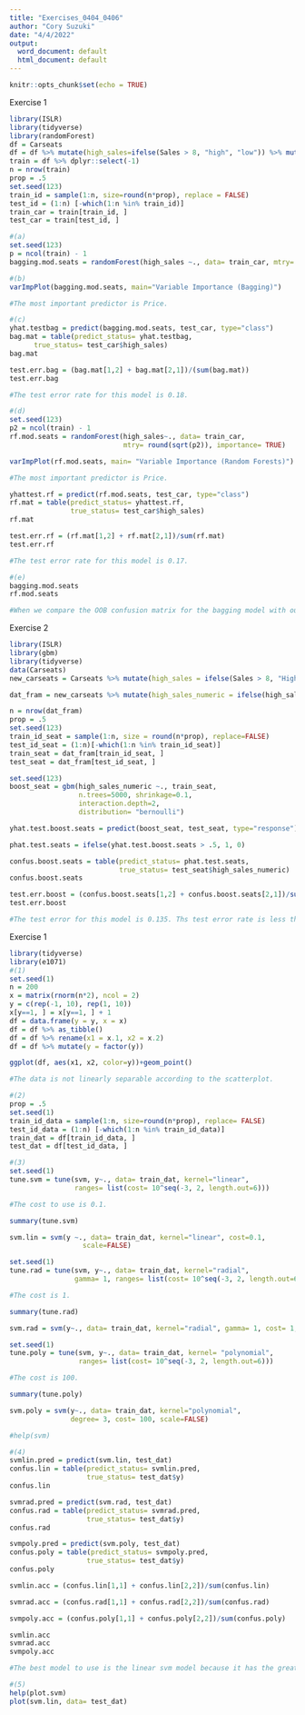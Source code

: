 ---
title: "Exercises_0404_0406"
author: "Cory Suzuki"
date: "4/4/2022"
output:
  word_document: default
  html_document: default
---

```{r setup, include=FALSE}
knitr::opts_chunk$set(echo = TRUE)
```

Exercise 1
```{r}
library(ISLR)
library(tidyverse)
library(randomForest)
df = Carseats
df = df %>% mutate(high_sales=ifelse(Sales > 8, "high", "low")) %>% mutate_at("high_sales", factor)
train = df %>% dplyr::select(-1)
n = nrow(train)
prop = .5
set.seed(123)
train_id = sample(1:n, size=round(n*prop), replace = FALSE)
test_id = (1:n) [-which(1:n %in% train_id)]
train_car = train[train_id, ]
test_car = train[test_id, ]

#(a)
set.seed(123)
p = ncol(train) - 1
bagging.mod.seats = randomForest(high_sales ~., data= train_car, mtry= p, importance=TRUE)

#(b)
varImpPlot(bagging.mod.seats, main="Variable Importance (Bagging)")

#The most important predictor is Price.

#(c)
yhat.testbag = predict(bagging.mod.seats, test_car, type="class")
bag.mat = table(predict_status= yhat.testbag,
      true_status= test_car$high_sales)
bag.mat

test.err.bag = (bag.mat[1,2] + bag.mat[2,1])/(sum(bag.mat))
test.err.bag

#The test error rate for this model is 0.18.

#(d)
set.seed(123)
p2 = ncol(train) - 1
rf.mod.seats = randomForest(high_sales~., data= train_car,
                            mtry= round(sqrt(p2)), importance= TRUE)

varImpPlot(rf.mod.seats, main= "Variable Importance (Random Forests)")

#The most important predictor is Price.

yhattest.rf = predict(rf.mod.seats, test_car, type="class")
rf.mat = table(predict_status= yhattest.rf,
               true_status= test_car$high_sales)
rf.mat

test.err.rf = (rf.mat[1,2] + rf.mat[2,1])/sum(rf.mat)
test.err.rf

#The test error rate for this model is 0.17.

#(e)
bagging.mod.seats
rf.mod.seats

#When we compare the OOB confusion matrix for the bagging model with our test matrix, we notice that our matrix yields a smaller error rate (0.235 > 0.18) and when comparing the OOB confusion matrix for the random forest model with our test matrix, we notice that our matrix yields a smaller test error rate (0.245 > 0.17).
```

Exercise 2
```{r}
library(ISLR)
library(gbm)
library(tidyverse)
data(Carseats)
new_carseats = Carseats %>% mutate(high_sales = ifelse(Sales > 8, "High", "Low")) %>% mutate_at("high_sales", factor) %>% dplyr::select(-1)

dat_fram = new_carseats %>% mutate(high_sales_numeric = ifelse(high_sales == "High", 1, 0)) %>% dplyr::select(-high_sales)

n = nrow(dat_fram)
prop = .5
set.seed(123)
train_id_seat = sample(1:n, size = round(n*prop), replace=FALSE)
test_id_seat = (1:n)[-which(1:n %in% train_id_seat)]
train_seat = dat_fram[train_id_seat, ]
test_seat = dat_fram[test_id_seat, ]

set.seed(123)
boost_seat = gbm(high_sales_numeric ~., train_seat,
                 n.trees=5000, shrinkage=0.1,
                 interaction.depth=2,
                 distribution= "bernoulli")

yhat.test.boost.seats = predict(boost_seat, test_seat, type="response")

phat.test.seats = ifelse(yhat.test.boost.seats > .5, 1, 0)

confus.boost.seats = table(predict_status= phat.test.seats,
                           true_status= test_seat$high_sales_numeric)
confus.boost.seats

test.err.boost = (confus.boost.seats[1,2] + confus.boost.seats[2,1])/sum(confus.boost.seats)
test.err.boost

#The test error for this model is 0.135. Ths test error rate is less than the test error rates for the bagging and random forest models.

```

Exercise 1
```{r}
library(tidyverse)
library(e1071)
#(1)
set.seed(1)
n = 200
x = matrix(rnorm(n*2), ncol = 2)
y = c(rep(-1, 10), rep(1, 10))
x[y==1, ] = x[y==1, ] + 1
df = data.frame(y = y, x = x)
df = df %>% as_tibble()
df = df %>% rename(x1 = x.1, x2 = x.2)
df = df %>% mutate(y = factor(y))

ggplot(df, aes(x1, x2, color=y))+geom_point()

#The data is not linearly separable according to the scatterplot.

#(2)
prop = .5
set.seed(1)
train_id_data = sample(1:n, size=round(n*prop), replace= FALSE)
test_id_data = (1:n) [-which(1:n %in% train_id_data)]
train_dat = df[train_id_data, ]
test_dat = df[test_id_data, ]

#(3)
set.seed(1)
tune.svm = tune(svm, y~., data= train_dat, kernel="linear",
                ranges= list(cost= 10^seq(-3, 2, length.out=6)))

#The cost to use is 0.1.

summary(tune.svm)

svm.lin = svm(y ~., data= train_dat, kernel="linear", cost=0.1,
                  scale=FALSE)

set.seed(1)
tune.rad = tune(svm, y~., data= train_dat, kernel="radial", 
                gamma= 1, ranges= list(cost= 10^seq(-3, 2, length.out=6)))

#The cost is 1.

summary(tune.rad)

svm.rad = svm(y~., data= train_dat, kernel="radial", gamma= 1, cost= 1, scale=FALSE)

set.seed(1)
tune.poly = tune(svm, y~., data= train_dat, kernel= "polynomial",
                 ranges= list(cost= 10^seq(-3, 2, length.out=6)))

#The cost is 100.

summary(tune.poly)

svm.poly = svm(y~., data= train_dat, kernel="polynomial",
               degree= 3, cost= 100, scale=FALSE)

#help(svm)

#(4)
svmlin.pred = predict(svm.lin, test_dat)
confus.lin = table(predict_status= svmlin.pred,
                   true_status= test_dat$y)
confus.lin

svmrad.pred = predict(svm.rad, test_dat)
confus.rad = table(predict_status= svmrad.pred,
                   true_status= test_dat$y)
confus.rad

svmpoly.pred = predict(svm.poly, test_dat)
confus.poly = table(predict_status= svmpoly.pred,
                   true_status= test_dat$y)
confus.poly

svmlin.acc = (confus.lin[1,1] + confus.lin[2,2])/sum(confus.lin)

svmrad.acc = (confus.rad[1,1] + confus.rad[2,2])/sum(confus.rad)

svmpoly.acc = (confus.poly[1,1] + confus.poly[2,2])/sum(confus.poly)

svmlin.acc
svmrad.acc
svmpoly.acc

#The best model to use is the linear svm model because it has the greatest accuracy (0.76).

#(5)
help(plot.svm)
plot(svm.lin, data= test_dat)
```
